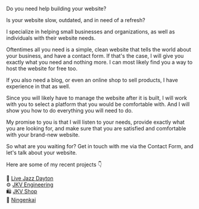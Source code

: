
<PageTitle title="Work With Me"/>

Do you need help building your website?

Is your website slow, outdated, and in need of a refresh?

I specialize in helping small businesses and organizations, as well as individuals with their website needs. 

Oftentimes all you need is a simple, clean website that tells the world about your business, and have a contact form. If that's the case, I will give you exactly what you need and nothing more. I can most likely find you a way to host the website for free too.

If you also need a blog, or even an online shop to sell products, I have experience in that as well.

Since you will likely have to manage the website after it is built, I will work with you to select a platform that you would be comfortable with. And I will show you how to do everything you will need to do.

My promise to you is that I will listen to your needs, provide exactly what you are looking for, and make sure that you are satisfied and comfortable with your brand-new website. 

So what are you waiting for? Get in touch with me via the <Link to="/contact"/>Contact Form</Link>, and let's talk about your website.

Here are some of my recent projects 👇

🎷 <a href="https://livejazzdayton.com" target="_blank">Live Jazz Dayton</a>    
⚙️ <a href="https://jkvengineering.com" target="_blank">JKV Engineering</a>    
🛍️ <a href="https://shop.jkvengineering.com" target="_blank">JKV Shop</a>    
🍎 <a href="https://ningenkai.org" target="_blank">Ningenkai</a>
